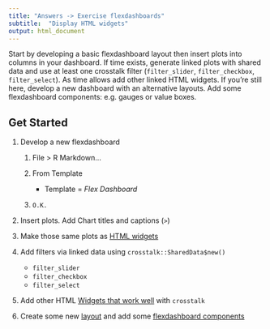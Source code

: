 ```yaml
---
title: "Answers -> Exercise flexdashboards"
subtitle:  "Display HTML widgets"
output: html_document
---
```


Start by developing a basic flexdashboard layout then insert plots into columns in your dashboard.   If time exists, generate linked plots with shared data and use at least one crosstalk filter (`filter_slider`, `filter_checkbox`, `filter_select`).  As time allows add other linked HTML widgets.   If you're still here, develop a new dashboard with an alternative layouts.  Add some flexdashboard components:  e.g. gauges or value boxes.

## Get Started

1. Develop a new flexdashboard

    1. File > R Markdown...
    1. From Template
    
        - Template = _Flex Dashboard_
        
    1. `O.K.`
    
1. Insert plots.  Add Chart titles and captions (`>`)
1. Make those same plots as [HTML widgets](https://www.htmlwidgets.org/)
1. Add filters via linked data using `crosstalk::SharedData$new()`

    - `filter_slider`
    - `filter_checkbox`
    - `filter_select`
    
1. Add other HTML [Widgets that work well](https://rstudio.github.io/crosstalk/widgets.html) with `crosstalk`
1. Create some new [layout](https://rmarkdown.rstudio.com/flexdashboard/layouts.html) and add some [flexdashboard components](https://rmarkdown.rstudio.com/flexdashboard/using.html#components)